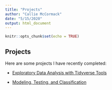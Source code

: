 ```yaml
---
title: "Projects"
author: "Callie McCormack"
date: "5/15/2020"
output: html_document
---
```


```r
knitr::opts_chunk$set(echo = TRUE)
```

## Projects 

Here are some projects I have recently completed:

- [Exploratory Data Analysis with Tidyverse Tools](/project1/)

- [Modeling, Testing, and Classification](/project2/)